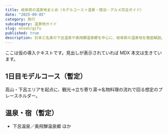 ```yaml
---
title: 岐阜県の温泉地まとめ（モデルコース＋温泉・宿泊・グルメ完全ガイド）
date: "2025-09-05"
category: 旅行
subcategory: 温泉地ガイド
slug: onsen/gifu
published: true
description: 日本三名泉の下呂温泉や奥飛騨温泉郷を中心に、岐阜県の温泉地を徹底解説。モデルコースと宿・グルメの楽しみ方を紹介。
---
```


ここは仮の導入テキストです。見出しが表示されていれば MDX 本文は生きています。

## 1日目モデルコース（暫定）
高山・下呂エリアを起点に、観光→立ち寄り湯→名物料理の流れで回る想定のプレースホルダー。

## 温泉・宿（暫定）
- 下呂温泉／奥飛騨温泉郷 ほか
